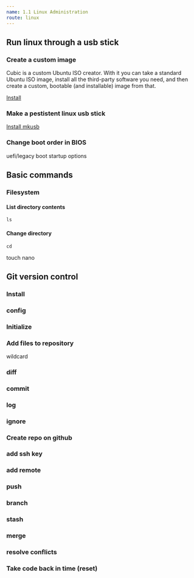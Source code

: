 ```yaml
---
name: 1.1 Linux Administration
route: linux
---
```


## Run linux through a usb stick

### Create a custom image
Cubic is a custom Ubuntu ISO creator. With it you can take a standard Ubuntu ISO image,
install all the third-party software you need, and then create a custom, bootable 
(and installable) image from that.

[Install](linux/install/cubic)

### Make a pestistent linux usb stick

[Install mkusb](linux/install/mksub)

### Change boot order in BIOS 

uefi/legacy
boot startup options

## Basic commands

### Filesystem 

#### List directory contents
`ls`

#### Change directory
`cd`

touch
nano

## Git version control

### Install

### config

### Initialize 

### Add files to repository
wildcard

### diff 

### commit

### log

### ignore

### Create repo on github

### add ssh key

### add remote

### push 

### branch

### stash

### merge

### resolve conflicts

### Take code back in time (reset)

